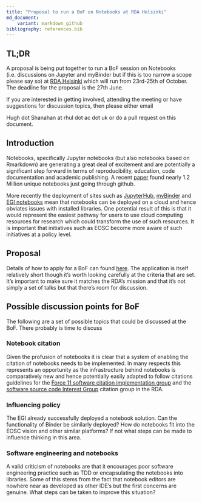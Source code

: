 ```yaml
---
title: "Proposal to run a BoF on Notebooks at RDA Helsinki"
md_document:
    variant: markdown_github
bibliography: references.bib
---
```


## TL;DR 
A proposal is being put together to run a BoF session on Notebooks (i.e. discussions on Jupyter and myBinder but if this is too narrow a scope please say so) at 
[RDA Helsinki](https://www.rd-alliance.org/rda-14th-plenary-helsinki-espoo)
which will run from 23rd-25th of October.
The deadline for the proposal is the 27th June. 

If you are interested in getting involved, attending the meeting or have suggestions for discussion topics, then please either email 

Hugh dot Shanahan at rhul dot ac dot uk 
or do a pull request on this document.


## Introduction
Notebooks, specifically Jupyter notebooks (but also notebooks based on Rmarkdown) are generating a great deal of excitement and are potentially a significant step forward in terms of reproducibility, education, code documentation and academic publishing. A recent [paper](www.ic.uff.br/~leomurta/papers/pimentel2019a.pdf) found nearly 1.2 Million unique notebooks just going through github.

More recently the deployment of sites such as [JupyterHub](https://jupyter.org/hub), [myBinder](https://gke.mybinder.org/) and [EGI notebooks](https://notebooks.egi.eu/hub/login) mean that notebooks can be deployed on a cloud and hence obviates 
issues with installed libraries. One potential result of this is that it would represent the easiest pathway for users to use 
cloud computing resources for research which could transform the use
of such resources. It is important that initiatives such as EOSC become more
aware of such initiatives at a policy level. 


## Proposal 
Details of how to apply for a BoF can found [here](https://www.rd-alliance.org/14th-plenary-bof-session-application-form). The application is itself relatively short though it's worth looking carefully at the criteria that are set. It's important to make sure it matches the RDA's mission and that it's not simply a set of talks but that there's room for discussion. 


## Possible discussion points for BoF

The following are a set of possible topics that could be discussed at the BoF. There probably is time to discuss 


### Notebook citation
Given the profusion of notebooks it is clear that a system of enabling the citation of notebooks needs to be implemented. In many respects this 
represents an opportunity as the infrastructure behind notebooks is comparatively new and 
hence potentially easily adapted to follow citations guidelines for 
the [Force 11 software citation implementation group](https://www.force11.org/group/software-citation-implementation-working-group) and the [software source code Interest Group](https://rd-alliance.org/groups/software-source-code-ig) citation group
in the RDA.

### Influencing policy 
The EGI already successfully deployed a notebook solution. Can the functionality of Binder be similarly deployed? How do notebooks fit into the 
EOSC vision and other similar platforms? If not what steps can be made to influence thinking in this area. 

### Software engineering and notebooks
A valid criticism of notebooks are that it encourages poor software 
engineering practice such as TDD or encapsulating the notebooks into libraries. Some of this stems from the fact that notebook editors 
are nowhere near as developed as other IDE's but the first concerns are genuine. What steps can be taken to improve this situation? 













